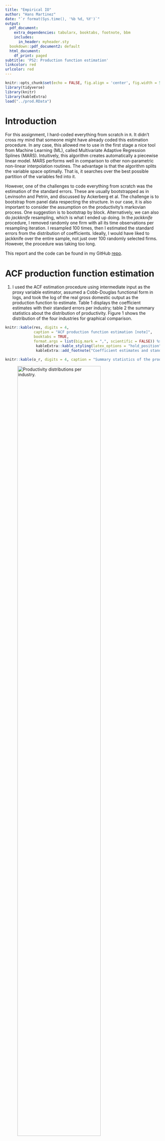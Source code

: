 ```yaml
---
title: "Empirical IO"
author: "Hans Martinez"
date: "`r format(Sys.time(), '%b %d, %Y')`"
output:
  pdf_document:
    extra_dependencies: tabularx, booktabs, footnote, bbm
    includes:
      in_header: myheader.sty
  bookdown::pdf_document2: default
  html_document:
    df_print: paged
subtitle: 'PS2: Production function estimation'
linkcolor: red
urlcolor: red
---
```


```r
knitr::opts_chunk$set(echo = FALSE, fig.align = 'center', fig.width = 5)
library(tidyverse)
library(knitr)
library(kableExtra)
load("../prod.RData")

```

# Introduction {-}

For this assignment, I hard-coded everything from scratch in `R`. It didn't cross my mind that someone might have already coded this estimation procedure. In any case, this allowed me to use in the first stage a nice tool from Machine Learning (ML), called Multivariate Adaptive Regression Splines (MARS). Intuitively, this algorithm creates automatically a piecewise linear model. MARS performs well in comparison to other non-parametric non-linear interpolation routines. The advantage is that the algorithm splits the variable space optimally. That is, it searches over the best possible partition of the variables fed into it.

However, one of the challenges to code everything from scratch was the estimation of the standard errors.  These are usually bootstrapped as in Levinsohn and Petrin, and discussed by Ackerberg et al. The challenge is to bootstrap from panel data respecting the structure. In our case, it is also important to consider the assumption on the productivity's markovian process. One suggestion is to bootstrap by block. Alternatively, we can also do *jackknife* resampling, which is what I ended up doing. In the *jackknife* procedure, I removed randomly one firm with all its time observations per resampling iteration. I resampled 100 times, then I estimated the standard errors from the distribution of coefficients. Ideally, I would have liked to jackknife over the entire sample, not just over 100 randomly selected firms. However, the procedure was taking too long.

This report and the code can be found in my GitHub [repo](https://github.com/hans-mtz/EmpiricalIO/tree/main/PS2).


# ACF production function estimation

1. I used the ACF estimation procedure using intermediate input as the proxy variable estimator, assumed a Cobb-Douglas functional form in logs, and took the log of the real gross domestic output as the production function to estimate. Table 1 displays the coefficient estimates with their standard errors per industry; table 2 the summary statistics about the distribution of productivity. Figure 1 shows the distribution of the four industries for graphical comparison.

```r
knitr::kable(res, digits = 4, 
             caption = "ACF production function estimation [note]",
             booktabs = TRUE,
             format.args = list(big.mark = ",", scientific = FALSE)) %>%
              kableExtra::kable_styling(latex_options = "hold_position") %>%   
              kableExtra::add_footnote("Coefficient estimates and standard errors calculated using jackknife resampling with 100 iterations.")

knitr::kable(o_r, digits = 4, caption = "Summary statistics of the productivity distribution", booktabs = TRUE, format.args = list(big.mark = ",", scientific = FALSE))
```

![Productivity distributions per industry.](figures/prod.png){width=80%}

2.  In this second exercise, I drop all firms with zero investment. Table 3 displays the estimates of the coefficients, table 4 the summary statistics of the productivity, and figure 2 contrast the original estimates for the full sample and without zero-investment firms.

```r

knitr::kable(res_n_inv, digits = 4, caption = "ACF without zero-investment firms[note]",
             booktabs = TRUE) %>%
              kableExtra::kable_styling(latex_options = "hold_position") %>%   
              kableExtra::add_footnote("Coefficient estimates and standard errors calculated using jackknife resampling with 100 iterations.")

knitr::kable(o_sum, digits = 4, caption = "Summary statistics productivity distribution without zero-investment firms", booktabs = TRUE, format.args = list(big.mark = ",", scientific = FALSE))

```

![Productivity distributions per industry comparing full sample and without zero-investment firms.](figures/prod_no_inv.png)

>**Discussion:** In general, we can appreciate that the firms that do invest have higher productivity mean than the full sample. However, the productivity dispersion seems to be greater for these firms. In particular, for the Textile industry (321), the change is highly significant. The dispersion and the mean are notoriously higher. In comparison, the change is not so significant for the Food Products industry (311). This result is in line with the economic intuition. We would expect firms that invest to have higher productivity. Likewise, we can imagine that there are some industries for which it is more relevant to keep investing than for others. For example, constant capital investment is likely to be relevant to keep productivity high for manufacturing plants in the Textile industry. New toolings for new fashion designs might be needed every season. In contrast, this is not likely to be the case for the firms in the Food products industry, where perhaps adapting the process for a new flavor might not need capital spending.
    
    
3. Lastly, I split the data into exporting firms and non-exporting firms, and importing and non-importing firms. In the international trade literature, it is often found that exporting and importing firms have higher productivity. Intuitively, for exporting firms this must be the case because they have to be competitive enough to be attractive for foreign consumers after netting off transportation costs and trade barriers, such as exporting/importing tariffs, for example.

    The coefficient estimates for the different samples are displayed in tables 5 and 6. The summary statistics of the productivity distributions are shown in tables 7 and 8. Finally, figures 3 and 4 show the contrast between the two samples within industries.

```r

e <- rbind(res_n_exp,res_exp)
oe <- rbind(o_sum_n_exp,o_sum_exp)

knitr::kable(e, digits = 4, caption = "ACF with and without exporting firms[note]", booktabs = TRUE) %>%
  kableExtra::kable_styling(latex_options = "hold_position") %>%
  kableExtra::pack_rows("Non-Exporting",1,4) %>% 
  kableExtra::pack_rows("Exporting",5,8) %>%
  kableExtra::add_footnote("Coefficient estimates and standard errors calculated using jackknife resampling with 100 iterations.")

knitr::kable(oe, digits = 4, caption = "Summary statistics productivity distribution without zero-investment firms", booktabs = TRUE, format.args = list(big.mark = ",", scientific = FALSE)) %>%
  kableExtra::kable_styling(latex_options = "hold_position") %>%
  kableExtra::pack_rows("Non-Exporting",1,7) %>% 
  kableExtra::pack_rows("Exporting",8,14)

```

![Productivity distributions for non-exporting and exporting firms](figures/exp.png)

```r

i <- rbind(res_n_imp,res_imp)
oi <- rbind(o_sum_n_imp,o_sum_imp)

knitr::kable(i, digits = 4, caption = "ACF with and without exporting firms[note]", booktabs = TRUE) %>%
  kableExtra::kable_styling(latex_options = "hold_position") %>%
  kableExtra::pack_rows("Non-Importing",1,4) %>% 
  kableExtra::pack_rows("Importing",5,8) %>%
  kableExtra::add_footnote("Coefficient estimates and standard errors calculated using jackknife resampling with 100 iterations.")

knitr::kable(oi, digits = 4, caption = "Summary statistics productivity distribution without zero-investment firms", booktabs = TRUE, format.args = list(big.mark = ",", scientific = FALSE)) %>%
  kableExtra::kable_styling(latex_options = "hold_position") %>%
  kableExtra::pack_rows("Non-Importing",1,7) %>% 
  kableExtra::pack_rows("Importing",8,14)

``` 

![Productivity distributions for non-importing and importing firms](figures/imp.png)

>**Discussion:** Overall, exporting and importing firms do have higher productivity means than non-exporting and non-importing firms, respectively. However, now the dispersion of the productivity differs across industries and between the importing/exporting condition. 

>For the exporting firms, we observe higher mean productivities consistently across industries. Notice, however, that the dispersion looks higher for all except for the Apparel industry (322), which seems to be tight around the mean than the non-exporting firms.

>For the importing firms, we observe that these firms have higher productivity means and higher dispersion consistently for Fabricated Metals  (381) and Textiles (321) industries. The exceptions are Food Products (311) and Apparel (322) for which we have weird results. This could point out maybe some code error. Something I could have done to improve if I had more time would be to use the jackknife estimators, instead of the whole sample estimators.

\newpage
# Final comments

>It is interesting to note that the ratio of firms that export/import versus non-export/import is very low, around 10%. Consider the number of firms that invest, where the ratio is almost 50%. If so many firms invest, why so few get to trade with foreign markets? Why the production is not reallocated to the most competitive firms and we observe a high dispersion of the productivity distribution? 

>Also, it would be interesting to have geospatial data and data about the demand side. Does the spatial distribution help explain the wide dispersion in productivity? Maybe there are more dense demand markets for some industries than for others? Furthermore, information about the history of each industry in the country and on regulation will help understand these differences. Are the export/import tariffs the same for every industry? Are some industries relatively new or with a long tradition in the country? Likewise, on the firms that trade with foreign markets, information about foreign partners, like which countries do firms buy from or sell to.

>Among other things I would have loved to try is to compare my estimates with the pre-coded packages available in `R` or `Stata`. I'm curious to see if there are any gains in using MARS over other non-parametric techniques. I would also like to compare the bootstrap versus the jackknife results. Finally, I would have liked to explore other functional forms of the production function.


